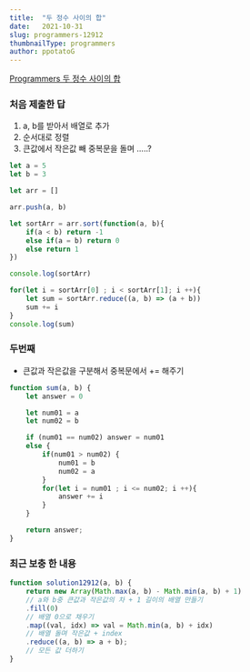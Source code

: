 ```yaml
---
title:  "두 정수 사이의 합"
date:   2021-10-31
slug: programmers-12912
thumbnailType: programmers
author: ppotatoG
---
```

[Programmers 두 정수 사이의 합](https://programmers.co.kr/learn/courses/30/lessons/12912?language=javascript)

### 처음 제출한 답

1. a, b를 받아서 배열로 추가
2. 순서대로 정렬
3. 큰값에서 작은값 빼 중복문을 돌며 .....?

```js
let a = 5
let b = 3

let arr = []

arr.push(a, b)

let sortArr = arr.sort(function(a, b){
    if(a < b) return -1
    else if(a = b) return 0
    else return 1
})

console.log(sortArr)

for(let i = sortArr[0] ; i < sortArr[1]; i ++){
    let sum = sortArr.reduce((a, b) => (a + b))
    sum += i
}
console.log(sum)
```

### 두번째

- 큰값과 작은값을 구분해서 중복문에서 += 해주기

```js
function sum(a, b) {
    let answer = 0

    let num01 = a
    let num02 = b

    if (num01 == num02) answer = num01
    else {
        if(num01 > num02) {
            num01 = b
            num02 = a
        }
        for(let i = num01 ; i <= num02; i ++){
            answer += i
        }
    }

    return answer;
}
```

### 최근 보충 한 내용

```js
function solution12912(a, b) {
    return new Array(Math.max(a, b) - Math.min(a, b) + 1)
    // a와 b중 큰값과 작은값의 차 + 1 길이의 배열 만들기
    .fill(0)
    // 배열 0으로 채우기
    .map((val, idx) => val = Math.min(a, b) + idx)
    // 배열 돌며 작은값 + index
    .reduce((a, b) => a + b);
    // 모든 값 더하기
}

```
